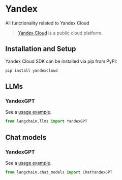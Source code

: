 # Yandex

All functionality related to Yandex Cloud

>[Yandex Cloud](https://cloud.yandex.com/en/) is a public cloud platform. 

## Installation and Setup

Yandex Cloud SDK can be installed via pip from PyPI: 

```bash
pip install yandexcloud
```

## LLMs

### YandexGPT

See a [usage example](/docs/integrations/llms/yandex).

```python
from langchain.llms import YandexGPT
```

## Chat models

### YandexGPT

See a [usage example](/docs/integrations/chat/yandex).

```python
from langchain.chat_models import ChatYandexGPT
```
